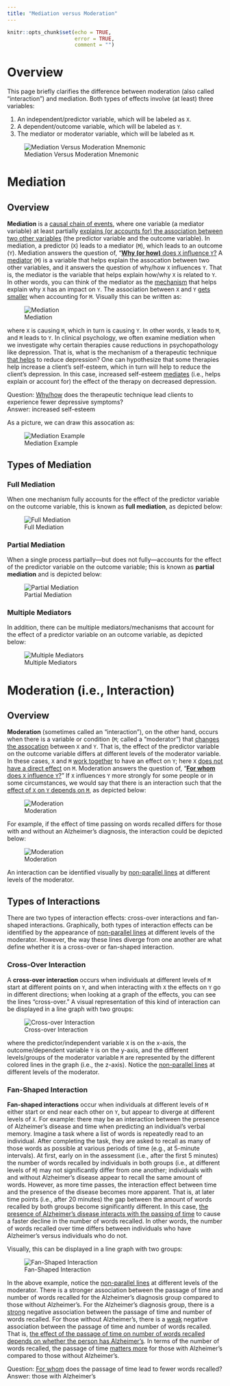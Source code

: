 ```yaml
---
title: "Mediation versus Moderation"
---
```


```r
knitr::opts_chunk$set(echo = TRUE,
                      error = TRUE,
                      comment = "")
```

# Overview

This page briefly clarifies the difference between moderation (also called "interaction") and mediation.
Both types of effects involve (at least) three variables:

1. An independent/predictor variable, which will be labeled as `X`.
1. A dependent/outcome variable, which will be labeled as `Y`.
1. The mediator or moderator variable, which will be labeled as `M`.

![Mediation Versus Moderation Mnemonic](images/mediationModerationMnemonic.png)

# Mediation {#mediation}

## Overview {#mediationOverview}

**Mediation** is a <u>causal chain of events</u>, where one variable (a mediator variable) at least partially <u>explains (or accounts for) the association between two other variables</u> (the predictor variable and the outcome variable).
In mediation, a predictor (`X`) leads to a mediator (`M`), which leads to an outcome (`Y`).
Mediation answers the question of, "<u>**Why (or how)** does `X` influence `Y`?</u> A <u>mediator</u> (`M`) is a variable that helps explain the assocation between two other variables, and it answers the question of why/how `X` influences `Y`.
That is, the mediator is the variable that helps explain how/why `X` is related to `Y`.
In other words, you can think of the mediator as the <u>mechanism</u> that helps explain why `X` has an impact on `Y`.
The association between `X` and `Y` <u>gets smaller</u> when accounting for `M`.
Visually this can be written as:

![Mediation](images/mediation.png)

where `X` is causing `M`, which in turn is causing `Y`.
In other words, `X` leads to `M`, and `M` leads to `Y`.
In clinical psychology, we often examine mediation when we investigate why certain therapies cause reductions in psychopathology like depression.
That is, what is the mechanism of a therapeutic technique <u>that helps</u> to reduce depression?
One can hypothesize that some therapies help increase a client's self-esteem, which in turn will help to reduce the client's depression.
In this case, increased self-esteem <u>mediates</u> (i.e., helps explain or account for) the effect of the therapy on decreased depression.

Question: <u>Why/how</u> does the therapeutic technique lead clients to experience fewer depressive symptoms?\
Answer: increased self-esteem

As a picture, we can draw this assocation as:

![Mediation Example](images/mediationExample.png)

## Types of Mediation {#mediationTypes}

### Full Mediation {#fullMediation}

When one mechanism fully accounts for the effect of the predictor variable on the outcome variable, this is known as **full mediation**, as depicted below:

![Full Mediation](images/mediation.png)

### Partial Mediation {#partialMediation}

When a single process partially—but does not fully—accounts for the effect of the predictor variable on the outcome variable; this is known as **partial mediation** and is depicted below:

![Partial Mediation](images/mediationPartial.png)

### Multiple Mediators {#multipleMediators}

In addition, there can be multiple mediators/mechanisms that account for the effect of a predictor variable on an outcome variable, as depicted below:

![Multiple Mediators](images/mediationMultiple.png)

# Moderation (i.e., Interaction) {#moderation}

## Overview {#moderationOverview}

**Moderation** (sometimes called an "interaction"), on the other hand, occurs when there is a variable or condition (`M`; called a "moderator") that <u>changes the assocation</u> between `X` and `Y`.
That is, the effect of the predictor variable on the outcome variable differs at different levels of the moderator variable.
In these cases, `X` and `M` <u>work together</u> to have an effect on `Y`; here `X` <u>does not have a direct effect</u> on `M`.
Moderation answers the question of, "<u>**For whom** does `X` influence `Y`?</u>"
If `X` influences `Y` more strongly for some people or in some circumstances, we would say that there is an interaction such that the <u>effect of `X` on `Y` depends on `M`</u>, as depicted below:

![Moderation](images/moderation.png)

For example, if the effect of time passing on words recalled differs for those with and without an Alzheimer's diagnosis, the interaction could be depicted below:

![Moderation](images/moderationExample.png)

An interaction can be identified visually by <u>non-parallel lines</u> at different levels of the moderator.

## Types of Interactions {#interactionTypes}

There are two types of interaction effects: cross-over interactions and fan-shaped interactions.
Graphically, both types of interaction effects can be identified by the appearance of <u>non-parallel lines</u> at different levels of the moderator.
However, the way these lines diverge from one another are what define whether it is a cross-over or fan-shaped interaction.

### Cross-Over Interaction {#crossoverInteraction}

A **cross-over interaction** occurs when individuals at different levels of `M` start at different points on `Y`, and when interacting with `X` the effects on `Y` go in different directions; when looking at a graph of the effects, you can see the lines "cross-over."
A visual representation of this kind of interaction can be displayed in a line graph with two groups:

![Cross-over Interaction](images/interactionCrossover.png)

where the predictor/independent variable `X` is on the x-axis, the outcome/dependent variable `Y` is on the y-axis, and the different levels/groups of the moderator variable `M` are represented by the different colored lines in the graph (i.e., the z-axis).
Notice the <u>non-parallel lines</u> at different levels of the moderator.

### Fan-Shaped Interaction {#fanShapedInteraction}

**Fan-shaped interactions** occur when individuals at different levels of `M` either start or end near each other on `Y`, but appear to diverge at different levels of `X`.
For example: there may be an interaction between the presence of Alzheimer's disease and time when predicting an individual's verbal memory.
Imagine a task where a list of words is repeatedly read to an individual.
After completing the task, they are asked to recall as many of those words as possible at various periods of time (e.g., at 5-minute intervals).
At first, early on in the assessment (i.e., after the first 5 minutes) the number of words recalled by individuals in both groups (i.e., at different levels of `M`) may not significantly differ from one another; individuals with and without Alzheimer's disease appear to recall the same amount of words.
However, as more time passes, the interaction effect between time and the presence of the disease becomes more apparent.
That is, at later time points (i.e., after 20 minutes) the gap between the amount of words recalled by both groups become significantly different.
In this case, <u>the presence of Alzheimer's disease interacts with the passing of time</u> to cause a faster decline in the number of words recalled.
In other words, the number of words recalled over time differs between individuals who have Alzheimer's versus individuals who do not.

Visually, this can be displayed in a line graph with two groups: 

 ![Fan-Shaped Interaction](images/interactionFanShaped.png)

In the above example, notice the <u>non-parallel lines</u> at different levels of the moderator.
There is a stronger association between the passage of time and number of words recalled for the Alzheimer's diagnosis group compared to those without Alzheimer's.
For the Alzheimer's diagnosis group, there is a <u>strong</u> negative association between the passage of time and number of words recalled.
For those without Alzheimer's, there is a <u>weak</u> negative association between the passage of time and number of words recalled.
That is, <u>the effect of the passage of time on number of words recalled depends on whether the person has Alzheimer's</u>.
In terms of the number of words recalled, the passage of time <u>matters more</u> for those with Alzheimer's compared to those without Alzheimer's.

Question: <u>For whom</u> does the passage of time lead to fewer words recalled?\
Answer: those with Alzheimer's
